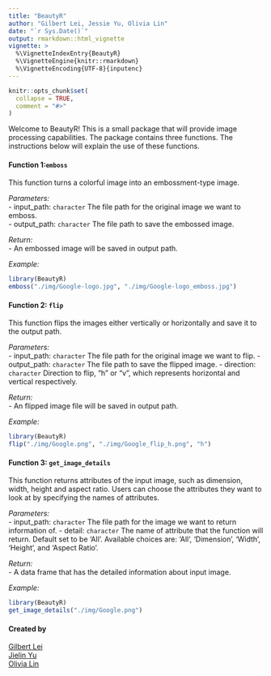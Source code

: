 ```yaml
---
title: "BeautyR"
author: "Gilbert Lei, Jessie Yu, Olivia Lin"
date: "`r Sys.Date()`"
output: rmarkdown::html_vignette
vignette: >
  %\VignetteIndexEntry{BeautyR}
  %\VignetteEngine{knitr::rmarkdown}
  %\VignetteEncoding{UTF-8}{inputenc}
---
```


```r
knitr::opts_chunk$set(
  collapse = TRUE,
  comment = "#>"
)
```

Welcome to BeautyR! This is a small package that will provide image processing capabilities. The package contains three functions. The instructions below will explain the use of these functions. 

#### Function 1:`emboss`
This function turns a colorful image into an embossment-type image. 

*Parameters:*  
- input_path: `character` The file path for the original image we want to emboss.  
- output_path: `character` The file path to save the embossed image.

*Return:*   
- An embossed image will be saved in output path.

*Example:*  
```r
library(BeautyR) 
emboss("./img/Google-logo.jpg", "./img/Google-logo_emboss.jpg")
```

#### Function 2: `flip`

This function flips the images either vertically or horizontally and save it to the output path.

*Parameters:*  
- input_path: `character` The file path for the original image we want to flip.
- output_path: `character`  The file path to save the flipped image.
- direction: `character` Direction to flip, "h" or "v", which represents horizontal and vertical respectively.

*Return:*  
- An flipped image file will be saved in output path.

*Example:*  
```r
library(BeautyR) 
flip("./img/Google.png", "./img/Google_flip_h.png", "h")
```

#### Function 3: `get_image_details`

This function returns attributes of the input image, such as dimension, width, height and aspect ratio. Users can choose the attributes they want to look at by specifying the names of attributes.

*Parameters:*  
- input_path: `character` The file path for the image we want to return information of.
- detail: `character` The name of attribute that the function will return. Default set to be 'All'. Available choices are: 'All', 'Dimension', 'Width', 'Height', and 'Aspect Ratio'.

*Return:*  
- A data frame that has the detailed information about input image.

*Example:*  
```r
library(BeautyR) 
get_image_details("./img/Google.png")
```

#### Created by
[Gilbert Lei](https://github.com/gilbertlei)  
[Jielin Yu](https://github.com/jielinyu)  
[Olivia Lin](https://github.com/olivia-lin)  
